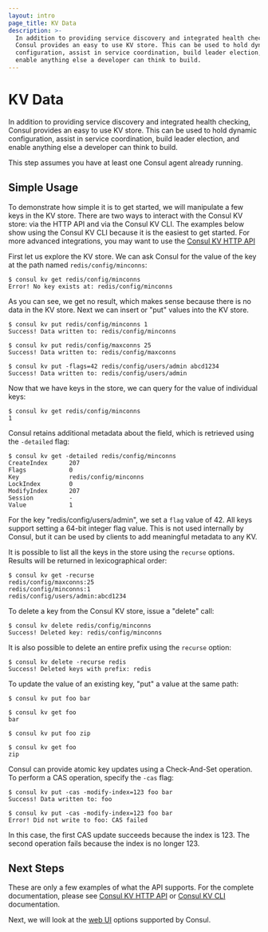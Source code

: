 ```yaml
---
layout: intro
page_title: KV Data
description: >-
  In addition to providing service discovery and integrated health checking,
  Consul provides an easy to use KV store. This can be used to hold dynamic
  configuration, assist in service coordination, build leader election, and
  enable anything else a developer can think to build.
---
```


# KV Data

In addition to providing service discovery and integrated health checking,
Consul provides an easy to use KV store. This can be used to hold
dynamic configuration, assist in service coordination, build leader election,
and enable anything else a developer can think to build.

This step assumes you have at least one Consul agent already running.

## Simple Usage

To demonstrate how simple it is to get started, we will manipulate a few keys in
the KV store. There are two ways to interact with the Consul KV store: via the
HTTP API and via the Consul KV CLI. The examples below show using the Consul KV
CLI because it is the easiest to get started. For more advanced integrations,
you may want to use the [Consul KV HTTP API][kv-api]

First let us explore the KV store. We can ask Consul for the value of the key at
the path named `redis/config/minconns`:

```shell-session
$ consul kv get redis/config/minconns
Error! No key exists at: redis/config/minconns
```

As you can see, we get no result, which makes sense because there is no data in
the KV store. Next we can insert or "put" values into the KV store.

```shell-session
$ consul kv put redis/config/minconns 1
Success! Data written to: redis/config/minconns

$ consul kv put redis/config/maxconns 25
Success! Data written to: redis/config/maxconns

$ consul kv put -flags=42 redis/config/users/admin abcd1234
Success! Data written to: redis/config/users/admin
```

Now that we have keys in the store, we can query for the value of individual
keys:

```shell-session
$ consul kv get redis/config/minconns
1
```

Consul retains additional metadata about the field, which is retrieved using the
`-detailed` flag:

```shell-session
$ consul kv get -detailed redis/config/minconns
CreateIndex      207
Flags            0
Key              redis/config/minconns
LockIndex        0
ModifyIndex      207
Session          -
Value            1
```

For the key "redis/config/users/admin", we set a `flag` value of 42. All keys
support setting a 64-bit integer flag value. This is not used internally by
Consul, but it can be used by clients to add meaningful metadata to any KV.

It is possible to list all the keys in the store using the `recurse` options.
Results will be returned in lexicographical order:

```shell-session
$ consul kv get -recurse
redis/config/maxconns:25
redis/config/minconns:1
redis/config/users/admin:abcd1234
```

To delete a key from the Consul KV store, issue a "delete" call:

```shell-session
$ consul kv delete redis/config/minconns
Success! Deleted key: redis/config/minconns
```

It is also possible to delete an entire prefix using the `recurse` option:

```shell-session
$ consul kv delete -recurse redis
Success! Deleted keys with prefix: redis
```

To update the value of an existing key, "put" a value at the same path:

```shell-session
$ consul kv put foo bar

$ consul kv get foo
bar

$ consul kv put foo zip

$ consul kv get foo
zip
```

Consul can provide atomic key updates using a Check-And-Set operation. To perform a CAS operation, specify the `-cas` flag:

```shell-session
$ consul kv put -cas -modify-index=123 foo bar
Success! Data written to: foo

$ consul kv put -cas -modify-index=123 foo bar
Error! Did not write to foo: CAS failed
```

In this case, the first CAS update succeeds because the index is 123. The second
operation fails because the index is no longer 123.

## Next Steps

These are only a few examples of what the API supports. For the complete
documentation, please see [Consul KV HTTP API][kv-api] or
[Consul KV CLI][kv-cli] documentation.

Next, we will look at the [web UI](/intro/getting-started/ui) options supported by Consul.

[kv-api]: /api/kv
[kv-cli]: /docs/commands/kv
